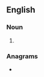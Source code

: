 ==English==

===Noun===
{{head|en|noun form}}

# {{plural of|babbler|lang=en}}

===Anagrams===
* {{anagrams|en|a=abbbelrs|blabbers|brabbles}}